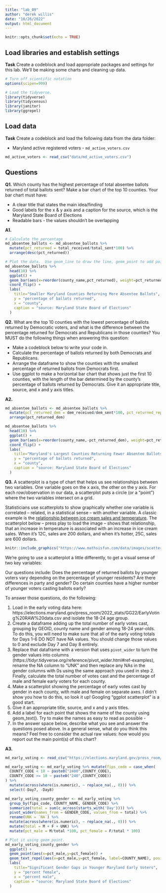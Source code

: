 ```yaml
---
title: "lab_09"
author: "derek willis"
date: "10/26/2022"
output: html_document
---
```


```r
knitr::opts_chunk$set(echo = TRUE)
```

## Load libraries and establish settings

**Task** Create a codeblock and load appropriate packages and settings for this lab. We'll be making some charts and cleaning up data.

```r
# Turn off scientific notation
options(scipen=999)

# Load the tidyverse.
library(tidyverse)
library(tidycensus)
library(janitor)
library(ggrepel)

```

## Load data

**Task** Create a codeblock and load the following data from the data folder:

* Maryland active registered voters - `md_active_voters.csv`

```r
md_active_voters <- read_csv("data/md_active_voters.csv")
```

## Questions 

**Q1.** Which county has the highest percentage of total absentee ballots returned of total ballots sent? Make a bar chart of the top 10 counties. Your bar chart must have:

* A clear title that states the main idea/finding
* Good labels for the x & y axis and a caption for the source, which is the Maryland State Board of Elections
* Readable bars - the values shouldn't be overlapping

**A1.** 

```r
# Calculate the percentage
md_absentee_ballots <- md_absentee_ballots %>%
  mutate(pct_returned = total_received/total_sent*100) %>% 
  arrange(desc(pct_returned))

# Plot the data.  Use geom_line to draw the line, geom_point to add points, geom_text to add labels.  Use scale_x_date to set breaks at 1 day. 
md_absentee_ballots %>%
  head(10) %>% 
  ggplot() + 
  geom_bar(aes(x=reorder(county_name,pct_returned), weight=pct_returned)) + 
  coord_flip() +
  labs(
    title="Smaller Maryland Counties Returning More Absentee Ballots",
    y = "percentage of ballots returned",
    x = "county",
    caption = "source: Maryland State Board of Elections"
  )

```

**Q2.** What are the top 10 counties with the lowest percentage of ballots returned by Democratic voters, and what is the difference between the percentage returned for Democrats and Republicans in those counties? You MUST do the following things when answering this question:

* Make a codeblock below to write your code in.
* Calculate the percentage of ballots returned by both Democrats and Republicans.
* Arrange the dataframe to show the counties with the smallest percentage of returned ballots from Democrats first.
* Use ggplot to make a horizontal bar chart that shows just the first 10 counties, with the length of the bar determined by the county's percentage of ballots returned by Democrats. Give it an appropriate title, source, and x and y axis titles. 

**A2.** 
```r
md_absentee_ballots <- md_absentee_ballots %>%
  mutate(pct_returned_dem = dem_received/dem_sent*100, pct_returned_rep = rep_received/rep_sent*100, pct_returned_oth = oth_received/oth_sent*100, dem_rep_diff = pct_returned_dem-pct_returned_rep) %>% 
  arrange(pct_returned_dem)

md_absentee_ballots %>% 
  head(10) %>% 
  ggplot() + 
  geom_bar(aes(x=reorder(county_name,-pct_returned_dem), weight=pct_returned_dem)) + 
  coord_flip() +
  labs(
    title="Maryland's Largest Counties Returning Fewer Absentee Ballots",
    y = "percentage of ballots returned",
    x = "county",
    caption = "source: Maryland State Board of Elections"
  )

```

**Q3.**  A scatterplot is a type of chart that helps us see relationships between two variables. One variable goes on the x axis, the other on the y axis.  For each row/observation in our data, a scatterplot puts a circle (or a "point") where the two variables intersect on a grid. 

Statisticians use scatterplots to show graphically whether one variable is correlated -- related, in a statistical sense -- with another variable.  A classic example is the [relationship between ice cream sales and temperature](https://www.mathsisfun.com/data/scatter-xy-plots.html). The scatterplot below -- press play to load the image -- shows that relationship, that an increase in temperature is associated with an increase in ice cream sales. When it's 12C, sales are 200 dollars, and when it's hotter, 25C, sales are 600 dollars.

```r
knitr::include_graphics("https://www.mathsisfun.com/data/images/scatter-ice-cream1.svg")
```

We're going to use a scatterplot a little differently, to get a visual sense of two key variables: 

Our questions include: Does the percentage of returned ballots by younger voters vary depending on the percentage of younger residents? Are there differences in party and gender? Do certain counties have a higher number of younger voters casting ballots early?

To answer those questions, do the following:

1. Load in the early voting data here: https://elections.maryland.gov/press_room/2022_stats/GG22/EarlyVoting%20RAW%20data.csv and isolate the 18-24 age group.
2. Create a dataframe adding up the total number of early votes cast, grouping by GEOID, county name and gender among 18-24 year-olds. To do this, you will need to make sure that all of the early voting totals for Days 1-6 DO NOT have NA values. You should change those values to 0 and exclude Day 7 and Day 8 entirely.
3. Replace that dataframe with a version that uses `pivot_wider` to turn the gender values into columns (https://tidyr.tidyverse.org/reference/pivot_wider.html#ref-examples), rename the NA column to "UNK" and then replace any NAs in the gender columns with 0s using the same approach you used in step 2. Finally, calculate the total number of votes cast and the percentage of male and female early voters for each county.
4. Make a scatterplot showing the percentage of early votes cast by gender in each county, with male and female on separate axes. I didn't show you how to do this, so look it up! Googling "ggplot scatterplot" is a good start.
4. Give it an appropriate title, source, and x and y axis titles.
5. Add a label for each point that shows the name of the county using geom_text(). Try to make the names as easy to read as possible - 
6. In the answer space below, describe what you see and answer the questions posed above. In a general sense, what do you think this means? Feel free to consider the actual raw values: how would you report out the main point(s) of this chart?

**A3.**  

```r
md_early_voting <- read_csv("https://elections.maryland.gov/press_room/2022_stats/GG22/EarlyVoting%20RAW%20data.csv") %>% filter(AgeGroup == '18-24')

md_early_voting <- md_early_voting %>% mutate(fips_code = case_when(
  COUNTY_CODE < 10 ~ paste0("2400",COUNTY_CODE),
  COUNTY_CODE >= 10 ~ paste0("240",COUNTY_CODE))
) %>% 
  mutate(across(where(is.numeric), ~ replace_na(., 0))) %>% 
  select(-Day7, -Day8)

md_early_voting_county_gender <- md_early_voting %>% 
  group_by(fips_code, COUNTY_NAME, GENDER_CODE) %>% 
  summarize(total = sum(c_across(starts_with('Day')))) %>% 
  pivot_wider(names_from = GENDER_CODE, values_from = total) %>% 
  rename(UNK = `NA`) %>% 
  mutate(across(where(is.numeric), ~ replace_na(., 0))) %>% 
  mutate(total = M + F + UNK) %>% 
  mutate(pct_male = M/total *100, pct_female = F/total * 100)

# Plot it using geom_point.
md_early_voting_county_gender %>%
  ggplot() +
  geom_point(aes(x=pct_male,y=pct_female)) +
  geom_text_repel(aes(x=pct_male,y=pct_female, label=COUNTY_NAME), position=position_jitter(width=1,height=-1)) +
  labs(
    title="Significant Gender Gaps in Younger Maryland Early Voters",
    y = "percent female",
    x = "percent male",
    caption = "source: Maryland State Board of Elections"
  )
```

